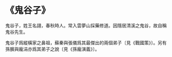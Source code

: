 # 《鬼谷子》

鬼谷子，姓王名詡，春秋時人。常入雲夢山採藥修道。因隱居清溪之鬼谷，故自稱鬼谷先生。

鬼谷子爲縱橫家之鼻祖，蘇秦與張儀爲其最傑出的兩個弟子〔見《戰國策》〕。另有孫臏與龐涓亦爲其弟子之說〔見《孫龐演義》〕。
